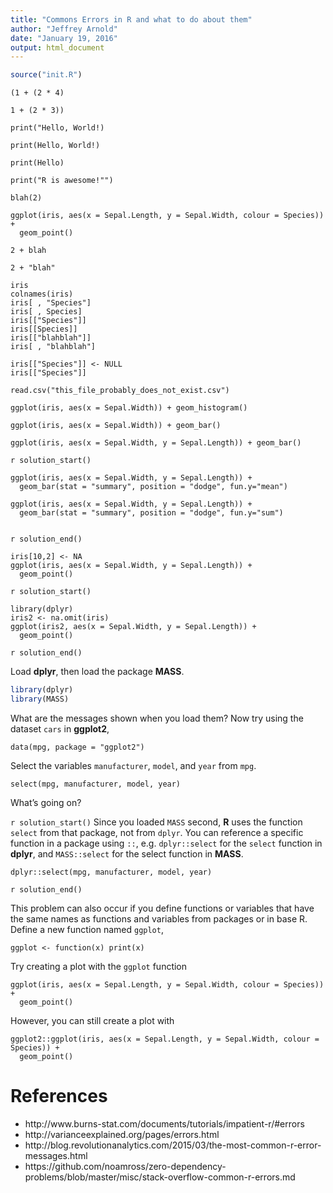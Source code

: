 ```yaml
---
title: "Commons Errors in R and what to do about them"
author: "Jeffrey Arnold"
date: "January 19, 2016"
output: html_document
---
```


```r
source("init.R")
```


```
(1 + (2 * 4)
```

```
1 + (2 * 3))
```

```
print("Hello, World!)
```

```
print(Hello, World!)
```

```
print(Hello)
```

```
print("R is awesome!"")
```

```
blah(2)
```

```
ggplot(iris, aes(x = Sepal.Length, y = Sepal.Width, colour = Species)) +
  geom_point()
```

```
2 + blah
```

```
2 + "blah"
```

<!--
- `Could not find function`. Function does not exist, or you did not load a package with that function.
- `Object '???' not found`
- `Error in if` Not a logical value
- `cannot open the connection`, `no such file or directory`: You've given R the wrong path. Check the URL or file path.
- `no applicable method for '???' applied to an object of class "???"`, `no method for coercing ...`, `no slot of name "group" for this object of class "???"`
- `subscript out of bounds` Access an element of a vector or list that is not there
- `Error in ...: replacement has ...`
- `built under R package`
- messages in ggplot2
-->


```
iris
colnames(iris)
iris[ , "Species"]
iris[ , Species]
iris[["Species"]]
iris[[Species]]
iris[["blahblah"]]
iris[ , "blahblah"]

iris[["Species"]] <- NULL
iris[["Species"]]
```
 
```
read.csv("this_file_probably_does_not_exist.csv")
```

```
ggplot(iris, aes(x = Sepal.Width)) + geom_histogram()
```

```
ggplot(iris, aes(x = Sepal.Width)) + geom_bar()
```

```
ggplot(iris, aes(x = Sepal.Width, y = Sepal.Length)) + geom_bar()
```
`r solution_start()`
```
ggplot(iris, aes(x = Sepal.Width, y = Sepal.Length)) + 
  geom_bar(stat = "summary", position = "dodge", fun.y="mean")

ggplot(iris, aes(x = Sepal.Width, y = Sepal.Length)) + 
  geom_bar(stat = "summary", position = "dodge", fun.y="sum")
  
```
`r solution_end()`

```
iris[10,2] <- NA
ggplot(iris, aes(x = Sepal.Width, y = Sepal.Length)) + 
  geom_point()
```

`r solution_start()`
```
library(dplyr)
iris2 <- na.omit(iris)
ggplot(iris2, aes(x = Sepal.Width, y = Sepal.Length)) + 
  geom_point()
```
`r solution_end()`




Load **dplyr**, then load the package **MASS**.
```r
library(dplyr)
library(MASS)
```
What are the messages shown when you load them?
Now try using the dataset `cars` in **ggplot2**,
```
data(mpg, package = "ggplot2")
```
Select the variables `manufacturer`, `model`, and `year` from `mpg`.
```
select(mpg, manufacturer, model, year)
```
What's going on? 

`r solution_start()`
Since you loaded `MASS` second, **R** uses the function `select` from that package, not
from `dplyr`. You can reference a specific function in a package using `::`, e.g. `dplyr::select` for the `select` function in **dplyr**, and `MASS::select` for the select function in **MASS**.
```
dplyr::select(mpg, manufacturer, model, year)
```
`r solution_end()`

This problem can also occur if you define functions or variables that have the same
names as functions and variables from packages or in base R.
Define a new function named `ggplot`,
```
ggplot <- function(x) print(x)
```
Try creating a plot with the `ggplot` function
```
ggplot(iris, aes(x = Sepal.Length, y = Sepal.Width, colour = Species)) +
  geom_point()
```
However, you can still create a plot with 
```
ggplot2::ggplot(iris, aes(x = Sepal.Length, y = Sepal.Width, colour = Species)) +
  geom_point()
```


# References

- http://www.burns-stat.com/documents/tutorials/impatient-r/#errors
- http://varianceexplained.org/pages/errors.html
- http://blog.revolutionanalytics.com/2015/03/the-most-common-r-error-messages.html
- https://github.com/noamross/zero-dependency-problems/blob/master/misc/stack-overflow-common-r-errors.md
